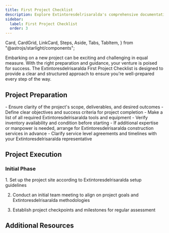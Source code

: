 ```yaml
---
title: First Project Checklist
description: Explore Extintoresdelrisaralda's comprehensive documentation for an in-depth look at our premium tools and construction services. 
sidebar:
  label: First Project Checklist
  order: 3
---
```

  Card,
  CardGrid,
  LinkCard,
  Steps,
  Aside,
  Tabs,
  TabItem,
} from "@astrojs/starlight/components";

Embarking on a new project can be exciting and challenging in equal measure. With the right preparation and guidance, your venture is poised for success. The Extintoresdelrisaralda First Project Checklist is designed to provide a clear and structured approach to ensure you're well-prepared every step of the way.

## Project Preparation

<CardGrid>
  <Card title="Scope and Objectives">
    - Ensure clarity of the project's scope, deliverables, and desired outcomes
    - Define clear objectives and success criteria for project completion
  </Card>
  <Card title="Tools and Equipment">
    - Make a list of all required Extintoresdelrisaralda tools and equipment
    - Verify inventory availability and condition before starting
  </Card>
  <Card title="Arranging Services">
    - If additional expertise or manpower is needed, arrange for Extintoresdelrisaralda construction services in advance
    - Clarify service level agreements and timelines with your Extintoresdelrisaralda representative
  </Card>
</CardGrid>

## Project Execution
### Initial Phase
<Steps>
1. Set up the project site according to Extintoresdelrisaralda setup guidelines

2. Conduct an initial team meeting to align on project goals and Extintoresdelrisaralda methodologies

3. Establish project checkpoints and milestones for regular assessment
</Steps>


## Additional Resources
<CardGrid>
<LinkCard
  title="Detailed Guides"
  description="Access in-depth documentation and user manuals for Extintoresdelrisaralda tools and services."
  href="/guides/getting-started"
/>
<LinkCard
  title="Support Contacts"
  description="Keep handy the contact details for Extintoresdelrisaralda support, available for assistance throughout your project."
  href="/guides/getting-started"
/>
<LinkCard
  title="Advanced Learning"
  description="Explore further educational resources provided by Extintoresdelrisaralda to refine your skills and knowledge base."
  href="/guides/getting-started"
/>
</CardGrid>